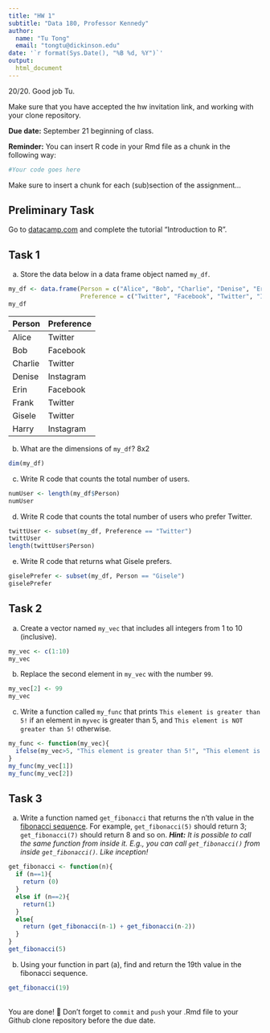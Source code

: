 ```yaml
---
title: "HW 1"
subtitle: "Data 180, Professor Kennedy"
author: 
  name: "Tu Tong"
  email: "tongtu@dickinson.edu"
date: '`r format(Sys.Date(), "%B %d, %Y")`'
output: 
  html_document
---
```


20/20. Good job Tu.

Make sure that you have accepted the hw invitation link, and working with your clone repository.

**Due date:** September 21 beginning of class.

**Reminder:** You can insert R code in your Rmd file as a chunk in the following way:
```r
#Your code goes here
```
Make sure to insert a chunk for each (sub)section of the assignment...

## Preliminary Task
Go to [datacamp.com](https://datacamp.com) and complete the tutorial "Introduction to R".


## Task 1
a) Store the data below in a data frame object named `my_df`.
```r
my_df <- data.frame(Person = c("Alice", "Bob", "Charlie", "Denise", "Erin", "Frank", "Gisele", "Harry"),
                    Preference = c("Twitter", "Facebook", "Twitter", "Instagram", "Facebook", "Twitter", "Twitter", "Instagram"))
my_df
```

|Person | Preference|
|:------|:----------|
|Alice | Twitter |
| Bob | Facebook |
| Charlie | Twitter |
| Denise | Instagram |
| Erin | Facebook |
| Frank | Twitter |
| Gisele | Twitter |
| Harry | Instagram |

b) What are the dimensions of `my_df`? 8x2
```r
dim(my_df)
```
c) Write R code that counts the total number of users.
```r
numUser <- length(my_df$Person)
numUser
```
d) Write R code that counts the total number of users who prefer Twitter.
```r
twittUser <- subset(my_df, Preference == "Twitter")
twittUser
length(twittUser$Person)
```
e) Write R code that returns what Gisele prefers.
```r
giselePrefer <- subset(my_df, Person == "Gisele")
giselePrefer
```
## Task 2
a) Create a vector named `my_vec` that includes all integers from 1 to 10 (inclusive).

```r
my_vec <- c(1:10)
my_vec
```
b) Replace the second element in `my_vec` with the number `99`.

```r
my_vec[2] <- 99
my_vec
```
c) Write a function called `my_func` that prints `This element is greater than 5!` if an element in `myvec` is greater than 5, and `This element is NOT greater than 5!` otherwise.

```r
my_func <- function(my_vec){
  ifelse(my_vec>5, "This element is greater than 5!", "This element is NOT greater than 5!")
}
my_func(my_vec[1])
my_func(my_vec[2])
```
## Task 3
a. Write a function named `get_fibonacci` that returns the n'th value in the [fibonacci sequence](https://www.mathsisfun.com/numbers/fibonacci-sequence.html). For example, `get_fibonacci(5)` should return 3; `get_fibonacci(7)` should return 8 and so on. ***Hint:** It is possible to call the same function from inside it. E.g., you can call `get_fibonacci()` from inside `get_fibonacci()`. Like inception!*
```r
get_fibonacci <- function(n){
  if (n==1){
    return (0)
  }
  else if (n==2){
    return(1)
  }
  else{
    return (get_fibonacci(n-1) + get_fibonacci(n-2))
  }
}
get_fibonacci(5)
```
b. Using your function in part (a), find and return the 19th value in the fibonacci sequence.
```r
get_fibonacci(19)
```
<br>
You are done! 🏁 Don't forget to `commit` and `push` your .Rmd file to your Github clone repository before the due date.
<br>

